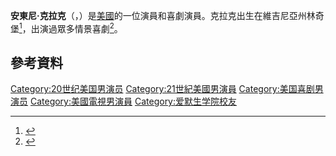 {{otheruses|other=英格蘭退役男子羽毛球運動員|安东尼·克拉克}}
{{Infobox person
| bgcolour      =
| name          = Anthony Clark
| imagesize     = 
| birth_name     = Anthony Higgins Clark
| birth_date     = {{Birth date and age|1964|04|4}}
| birth_place      = [[美國|美國]][[林奇堡_(維吉尼亞州)|林奇堡 (維吉尼亞州)]]
| death_date     = 
| death_place    = 
| occupation    = 演員，喜劇演員
| years_active = 1991–2012
| spouse        = 
}}
'''安東尼·克拉克'''（{{lang-en|Anthony Higgins Clark}}，{{bd|1964年|4月4日||}}）是[[美國|美國]]的一位演員和喜劇演員。克拉克出生在維吉尼亞州林奇堡<ref name=people>{{cite web|url=http://www.people.com/people/archive/article/0,,20133523,00.html|title=Clark's Lark|date=2001-01-29|accessdate=2012-04-09|publisher=[[People_(magazine)|People]]|archive-date=2016-03-04|archive-url=https://web.archive.org/web/20160304000616/http://www.people.com/people/archive/article/0,,20133523,00.html|dead-url=no}}</ref>，出演過眾多情景喜劇<ref name=imdb>{{cite web|url=http://www.tv.com/anthony-clark/person/838/summary.html|title=Anthony Clark|accessdate=2012-04-09|publisher=[[IMDb|IMDb]]|archive-date=2011-08-26|archive-url=https://web.archive.org/web/20110826125339/http://www.tv.com/anthony-clark/person/838/summary.html|dead-url=no}}</ref>。

==參考資料==
{{reflist}}
{{DEFAULTSORT:Clark, Anthony}}
[[Category:20世纪美国男演员|Category:20世纪美国男演员]]
[[Category:21世紀美國男演員|Category:21世紀美國男演員]]
[[Category:美国喜剧男演员|Category:美国喜剧男演员]]
[[Category:美國電視男演員|Category:美國電視男演員]]
[[Category:爱默生学院校友|Category:爱默生学院校友]]
